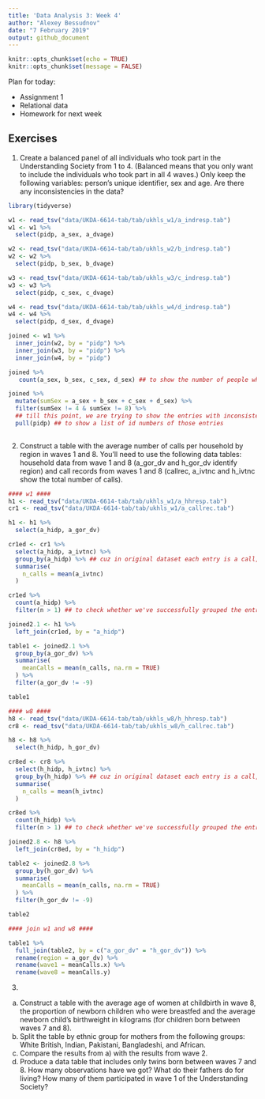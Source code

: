 ```yaml
---
title: 'Data Analysis 3: Week 4'
author: "Alexey Bessudnov"
date: "7 February 2019"
output: github_document
---
```


```r
knitr::opts_chunk$set(echo = TRUE)
knitr::opts_chunk$set(message = FALSE)
```

Plan for today:

- Assignment 1
- Relational data
- Homework for next week

## Exercises

1. Create a balanced panel of all individuals who took part in the Understanding Society from 1 to 4. (Balanced means that you only want to include the individuals who took part in all 4 waves.) Only keep the following variables: person's unique identifier, sex and age. Are there any inconsistencies in the data?

```r
library(tidyverse)

w1 <- read_tsv("data/UKDA-6614-tab/tab/ukhls_w1/a_indresp.tab")
w1 <- w1 %>% 
  select(pidp, a_sex, a_dvage)

w2 <- read_tsv("data/UKDA-6614-tab/tab/ukhls_w2/b_indresp.tab")
w2 <- w2 %>% 
  select(pidp, b_sex, b_dvage)

w3 <- read_tsv("data/UKDA-6614-tab/tab/ukhls_w3/c_indresp.tab")
w3 <- w3 %>% 
  select(pidp, c_sex, c_dvage)

w4 <- read_tsv("data/UKDA-6614-tab/tab/ukhls_w4/d_indresp.tab")
w4 <- w4 %>% 
  select(pidp, d_sex, d_dvage)

joined <- w1 %>% 
  inner_join(w2, by = "pidp") %>% 
  inner_join(w3, by = "pidp") %>%
  inner_join(w4, by = "pidp")

joined %>% 
   count(a_sex, b_sex, c_sex, d_sex) ## to show the number of people whose sex is inconsistantly coded

joined %>% 
  mutate(sumSex = a_sex + b_sex + c_sex + d_sex) %>% 
  filter(sumSex != 4 & sumSex != 8) %>% 
  ## till this point, we are trying to show the entries with inconsistent sex only
  pull(pidp) ## to show a list of id numbers of those entries
  
```


2. Construct a table with the average number of calls per household by region in waves 1 and 8. You'll need to use the following data tables: household data from wave 1 and 8 (a_gor_dv and h_gor_dv identify region) and call records from waves 1 and 8 (callrec, a_ivtnc and h_ivtnc show the total number of calls).

```r
#### w1 ####
h1 <- read_tsv("data/UKDA-6614-tab/tab/ukhls_w1/a_hhresp.tab")
cr1 <- read_tsv("data/UKDA-6614-tab/tab/ukhls_w1/a_callrec.tab")

h1 <- h1 %>% 
  select(a_hidp, a_gor_dv)

cr1ed <- cr1 %>% 
  select(a_hidp, a_ivtnc) %>% 
  group_by(a_hidp) %>% ## cuz in original dataset each entry is a call, so one household would have multiple entries
  summarise(
    n_calls = mean(a_ivtnc)
  )

cr1ed %>% 
  count(a_hidp) %>% 
  filter(n > 1) ## to check whether we've successfully grouped the entries

joined2.1 <- h1 %>% 
  left_join(cr1ed, by = "a_hidp")

table1 <- joined2.1 %>%   
  group_by(a_gor_dv) %>% 
  summarise(
    meanCalls = mean(n_calls, na.rm = TRUE)
  ) %>% 
  filter(a_gor_dv != -9)

table1

#### w8 ####
h8 <- read_tsv("data/UKDA-6614-tab/tab/ukhls_w8/h_hhresp.tab")
cr8 <- read_tsv("data/UKDA-6614-tab/tab/ukhls_w8/h_callrec.tab")

h8 <- h8 %>% 
  select(h_hidp, h_gor_dv)

cr8ed <- cr8 %>% 
  select(h_hidp, h_ivtnc) %>% 
  group_by(h_hidp) %>% ## cuz in original dataset each entry is a call, so one household would have multiple entries
  summarise(
    n_calls = mean(h_ivtnc)
  )

cr8ed %>% 
  count(h_hidp) %>% 
  filter(n > 1) ## to check whether we've successfully grouped the entries

joined2.8 <- h8 %>% 
  left_join(cr8ed, by = "h_hidp")

table2 <- joined2.8 %>%   
  group_by(h_gor_dv) %>% 
  summarise(
    meanCalls = mean(n_calls, na.rm = TRUE)
  ) %>% 
  filter(h_gor_dv != -9)

table2

#### join w1 and w8 ####

table1 %>% 
  full_join(table2, by = c("a_gor_dv" = "h_gor_dv")) %>% 
  rename(region = a_gor_dv) %>% 
  rename(wave1 = meanCalls.x) %>% 
  rename(wave8 = meanCalls.y)

```


3. 
a) Construct a table with the average age of women at childbirth in wave 8, the proportion of newborn children who were breastfed and the average newborn child's birthweight in kilograms (for children born between waves 7 and 8).
b) Split the table by ethnic group for mothers from the following groups: White British, Indian, Pakistani, Bangladeshi, and African.
c) Compare the results from a)  with the results from wave 2.
d) Produce a data table that includes only twins born between waves 7 and 8. How many observations have we got? What do their fathers do for living? How many of them participated in wave 1 of the Understanding Society?

